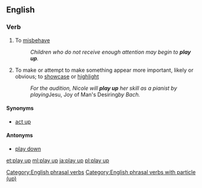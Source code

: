 ==English==

===Verb===
{{head|en|verb|head=[[play]] [[up]]}}

# {{context|British|idiomatic}} To [[misbehave]]
#: ''Children who do not receive enough attention may begin to '''play up'''.'' 
# {{context|idiomatic}} To make or attempt to make something appear more important, likely or obvious; to [[showcase]] or [[highlight]]
#: ''For the audition, Nicole will '''play up''' her skill as a pianist by playing ''Jesu, Joy of Man's Desiring'' by Bach.''

====Synonyms====
* {{sense|to misbehave}} [[act up]]

====Antonyms====
* [[play down]]

[[Category:English phrasal verbs]]
[[Category:English phrasal verbs with particle (up)]]

[[et:play up]]
[[ml:play up]]
[[ja:play up]]
[[pl:play up]]
